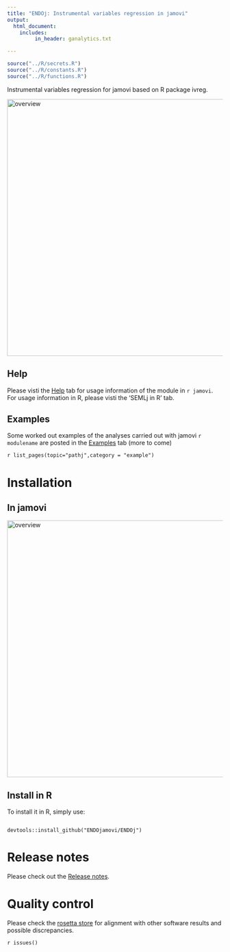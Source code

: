 ```yaml
---
title: "ENDOj: Instrumental variables regression in jamovi"
output: 
  html_document:
    includes:
         in_header: ganalytics.txt

---
```

  

```r
source("../R/secrets.R")
source("../R/constants.R")
source("../R/functions.R")
```
  

Instrumental variables regression for jamovi based on R package ivreg.

<img src="pics/overview.png" class="img-responsive" alt="overview" width="600">

## Help


Please visti the [Help](help.html) tab for usage information of the module in `r jamovi`. For usage information in R, please visti the 'SEMLj in R' tab.

## Examples

Some worked out examples of the analyses carried out with jamovi `r modulename` are posted in the  [Examples](examples.html) tab (more to come)

`r list_pages(topic="pathj",category = "example")`



# Installation

## In jamovi

<img src="pics/todo.png" class="img-responsive" alt="overview" width="600">


## Install in R

To install it in R, simply use:

```

devtools::install_github("ENDOjamovi/ENDOj")

```

# Release notes

Please check out the  [Release notes](release_notes.html). 

# Quality control

Please check the [rosetta store](rosetta.html) for alignment with other software results and possible discrepancies.

  
`r issues()`

